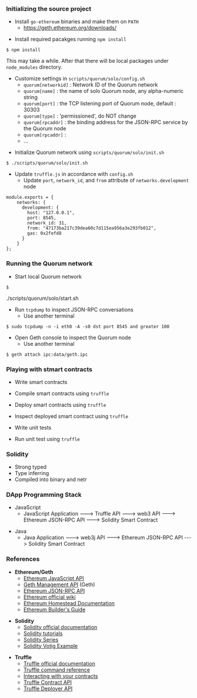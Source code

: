 ===Initializing the source project===

* Install <code>go-ethereum</code> binaries and make them on <code>PATH</code>
** https://geth.ethereum.org/downloads/

* Install required pacakges running <code>npm install</code>

<pre style="margin-left:40px">
$ npm install
</pre>

<p style="margin-left:40px">This may take a while. After that there will be local packages under <code>node_modules</code> directory.</p>

* Customize settings in <code>scripts/quorum/solo/config.sh</code>
** <code>quorum[networkid]</code> : Network ID of the Quorum network
** <code>quorum[name]</code> : the name of solo Quorum node, any alpha-numeric string 
** <code>quorum[port]</code> : the TCP listening port of Quorum node, default : 30303
** <code>quorum[type]</code> : 'permissioned', do NOT change
** <code>quorum[rpcaddr]</code> : the binding address for the JSON-RPC service by the Quorum node 
** <code>quorum[rpcaddr]</code> : 
** ...

* Initialize Quorum network using <code>scripts/quorum/solo/init.sh</code>

<pre style="margin-left:40px">
$ ./scripts/quorum/solo/init.sh
</pre>

* Update <code>truffle.js</code> in accordance with <code>config.sh</code>
** Update <code>port</code>, <code>network_id</code>, and <code>from</code> attribute of <code>networks.development</code> node

<pre style="margin-left:40px">
module.exports = {
    networks: {
      development: {
        host: "127.0.0.1",
        port: 8545,
        network_id: 31,
        from: "47173ba217c39dea60c7d115ea956a3e293fb012",
        gas: 0x2fefd8
      }
    }
};
</pre>


===Running the Quorum network===

* Start local Quorum network

<pre style="margin-left:40px">
$
</pre>./scripts/quorum/solo/start.sh

* Run <code>tcpdump</code> to inspect JSON-RPC conversations
** Use another terminal

<pre style="margin-left:40px">
$ sudo tcpdump -n -i eth0 -A -s0 dst port 8545 and greater 100
</pre>

* Open Geth console to inspect the Quorum node
** Use another terminal

<pre style="margin-left:40px">
$ geth attach ipc:data/geth.ipc
</pre>


===Playing with stmart contracts===

* Write smart contracts

* Compile smart contracts using <code>truffle</code>

* Deploy smart contracts using <code>truffle</code>

* Inspect deployed smart contract using <code>truffle</code>

* Write unit tests

* Run unit test using <code>truffle</code>


===Solidity===

* Strong typed
* Type inferring
* Compiled into binary and netr


===DApp Programming Stack===

* JavaScript
** JavaScript Application ---> Truffle API ---> web3 API ---> Ethereum JSON-RPC API ---> Solidity Smart Contract

* Java
** Java Application ---> web3j API ---> Ethereum JSON-RPC API ---> Solidity Smart Contract

===References===

* '''Ethereum/Geth'''
** [https://github.com/ethereum/wiki/wiki/JavaScript-API Ethereum JavaScript API]
** [https://github.com/ethereum/go-ethereum/wiki/Management-APIs Geth Management API] (Geth)
** [https://github.com/ethereum/wiki/wiki/JSON-RPC Ethereum JSON-RPC API]
** [https://github.com/ethereum/wiki/wiki Ethereum official wiki]
** [http://www.ethdocs.org/en/latest/ Ethereum Homestead Documentation]
** [https://ethereumbuilders.gitbooks.io/guide/content/en/index.html Ethereum Builder's Guide]

* '''Solidity'''
** [https://solidity.readthedocs.io/ Solidity official documentation]
** [https://ethereumbuilders.gitbooks.io/guide/content/en/solidity_tutorials.html Solidity tutorials]
** [https://monax.io/docs/solidity/ Solidity Series]
** [http://solidity.readthedocs.io/en/develop/solidity-by-example.html#voting Solidity Votig Example]

* '''Truffle'''
** [http://truffleframework.com/docs/ Truffle official documentation]
** [http://truffleframework.com/docs/advanced/commands Truffle command reference]
** [http://truffleframework.com/docs/getting_started/contracts Interacting with your contracts]
** [https://github.com/trufflesuite/truffle-contract#api Truffle Contract API]
** [http://truffleframework.com/docs/getting_started/migrations#deployer-api Truffle Deployer API]


